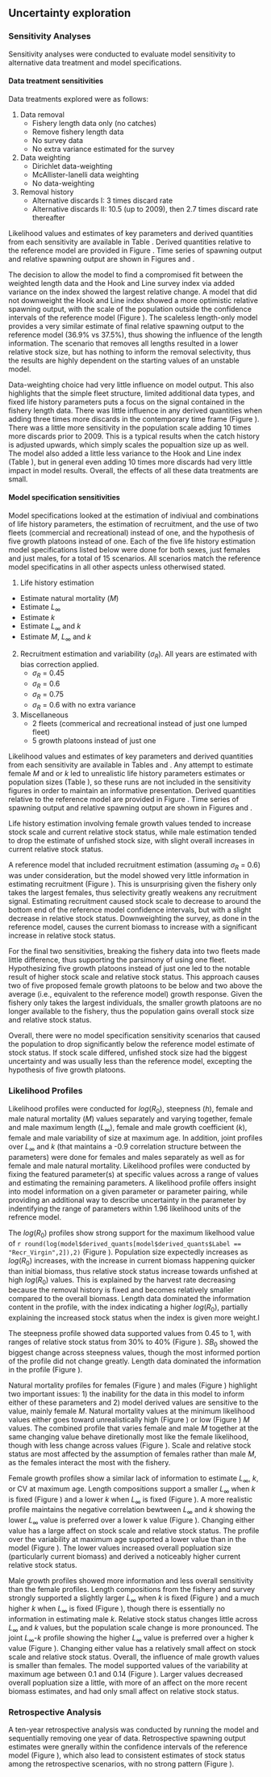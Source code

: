 ## Uncertainty exploration


### Sensitivity Analyses

Sensitivity analyses were conducted to evaluate model sensitivity to alternative data treatment and model specifications.

#### Data treatment sensitivities

Data treatments explored were as follows:

1. Data removal
	+ Fishery length data only (no catches)
  	+ Remove fishery length data
  	+ No survey data
  	+ No extra variance estimated for the survey
2. Data weighting
  	+ Dirichlet data-weighting
  	+ McAllister-Ianelli data weighting
  	+ No data-weighting
3. Removal history
  	+ Alternative discards I: 3 times discard rate 
  	+ Alternative discards II: 10.5 (up to 2009), then 2.7 times discard rate thereafter
  

Likelihood values and estimates of key parameters and derived quantities from each sensitivity are available in Table \ref{tab:data_sensis}. Derived quantities relative to the reference model are provided in Figure \ref{fig:sensi-data-RE}. Time series of spawning output and relative spawning output are shown in Figures \ref{fig:sensi-data-ssb} and \ref{fig:sensi-data-depl}.

The decision to allow the model to find a compromised fit between the weighted length data and the Hook and Line survey index via added variance on the index showed the largest relative change. A model that did not downweight the Hook and Line index showed a more optimistic relative spawning output, with the scale of the population outside the confidence intervals of the reference model (Figure \ref{fig:sensi-data-RE}). The scaleless length-only model provides a very similar estimate of final relative spawning output to the reference model (36.9% vs 37.5%), thus showing the influence of the length information. The scenario that removes all lengths resulted in a lower relative stock size, but has nothing to inform the removal selectivity, thus the results are highly dependent on the starting values of an unstable model.

Data-weighting choice had very little influence on model output. This also highlights that the simple fleet structure, limited additional data types, and fixed life history parameters puts a focus on the signal contained in the fishery length data. There was little influence in any derived quantities when adding three times more discards in the contemporary time frame (Figure \ref{fig:sensi-data-RE}). There was a little more sensitivity in the population scale adding 10 times more discards prior to 2009. This is a typical results when the catch history is adjusted upwards, which simply scales the popualtion size up as well. The model also added a little less variance to the Hook and Line index (Table \ref{tab:data_sensis}), but in general even adding 10 times more discards had very little impact in model results. Overall, the effects of all these data treatments are small.


#### Model specification sensitivities

Model specifications looked at the estimation of indiviual and combinations of life history parameters, the estimation of recruitment, and the use of two fleets (commercial and recreational) instead of one, and the hypothesis of five growth platoons instead of one. Each of the five life history estimation model specifications listed below were done for both sexes, just females and just males, for a total of 15 scenarios. All scenarios match the reference model specificatins in all other aspects unless otherwised stated.

1. Life history estimation
 + Estimate natural mortality ($M$)
  + Estimate $L_{\infty}$
  + Estimate $k$
  + Estimate $L_{\infty}$ and $k$
  + Estimate $M$, $L_{\infty}$ and $k$
  
2. Recruitment estimation and variability ($\sigma_R$). All years are estimated with bias correction applied.
	+ $\sigma_R$ = 0.45
	+ $\sigma_R$ = 0.6
	+ $\sigma_R$ = 0.75
	+ $\sigma_R$ = 0.6 with no extra variance

3. Miscellaneous
	+ 2 fleets (commerical and recreational instead of just one lumped fleet)
	+ 5 growth platoons instead of just one

Likelihood values and estimates of key parameters and derived quantities from each sensitivity are available in Tables \ref{tab:modspec_LH_sensis} and \ref{tab:modspec_RecMisc_sensis}. Any attempt to estimate female $M$ and or $k$ led to unrealistic life history parameters estimates or population sizes (Table \ref{tab:modspec_LH_sensis}), so these runs are not included in the sensitivity figures in order to maintain an informative presentation. Derived quantities relative to the reference model are provided in Figure \ref{fig:sensi-modspec-RE}. Time series of spawning output and relative spawning output are shown in Figures \ref{fig:sensi-modspec-ssb} and \ref{fig:sensi-modspec-depl}.

Life history estimation involving female growth values tended to increase stock scale and current relative stock status, while male estimation tended to drop the estimate of unfished stock size, with slight overall increases in current relative stock status. 

A reference model that included recruitment estimation (assuming $\sigma_R$ = 0.6) was under consideration, but the model showed very little information in estimating recruitment (Figure \ref{fig:rec-mod-var}). This is unsurprising given the fishery only takes the largest females, thus selectivity greatly weakens any recruitment signal. Estimating recruitment caused stock scale to decrease to around the bottom end of the reference model confidence intervals, but with a slight decrease in relative stock status. Downweighting the survey, as done in the reference model, causes the current biomass to increase with a significant increase in relative stock status. 

For the final two sensitivities, breaking the fishery data into two fleets made little difference, thus supporting the parsimony of using one fleet. Hypothesizing five growth platoons instead of just one led to the notable result of higher stock scale and relative stock status. This approach causes two of five proposed female growth platoons to be below and two above the average (i.e., equivalent to the reference model) growth response. Given the fishery only takes the largest individuals, the smaller growth platoons are no longer available to the fishery, thus the population gains overall stock size and relative stock status.

Overall, there were no model specification sensitivity scenarios that caused the population to drop significantly below the reference model estimate of stock status. If stock scale differed, unfished stock size had the biggest uncertainty and was usually less than the reference model, excepting the hypothesis of five growth platoons.


### Likelihood Profiles

Likelihood profiles were conducted for $log(R_0)$, steepness ($h$), female and male natural mortality ($M$) values separately and varying together, female and male maximum length ($L_{\infty}$), female and male growth coefficient ($k$), female and male variability of size at maximum age. In addition, joint profiles over  $L_{\infty}$ and $k$ (that maintains a -0.9 correlation structure between the parameters) were done for females and males separately as well as for female and male natural mortality. Likelihood profiles were conducted by fixing the featured parameter(s) at specific values across a range of values and estimating the remaining parameters. A likelihood profile offers insight into model information on a given parameter or parameter pairing, while providing an additional way to describe uncertainty in the parameter by indentifying the range of parameters within 1.96 likelihood units of the refrence model.

The $log(R_0)$ profiles show strong support for the maximum likelhood value of `r round(log(model$derived_quants[model$derived_quants$Label == "Recr_Virgin",2]),2)` (Figure \ref{fig:r0-profile-combo}). Population size expectedly increases as $log(R_0)$ increases, with the increase in current biomass happening quicker than initial biomass, thus relative stock status increase towards unfished at high $log(R_0)$ values. This is explained by the harvest rate decreasing because the removal history is fixed and becomes relatively smaller compared to the overall biomass. Length data dominated the information content in the profile, with the index indicating a higher $log(R_0)$, partially explaining the increased stock status when the index is given more weight.l

The steepness profile showed data supported values from 0.45 to 1, with ranges of relative stock status from 30% to 40% (Figure \ref{fig:steepness-profile-combo}). $SB_0$ showed the biggest change across steepness values, though the most informed portion of the profile did not change greatly. Length data dominated the information in the profile (Figure \ref{fig:steepness-profile-combo}). 

Natural mortality profiles for females (Figure \ref{fig:M_f-profile-combo}) and males (Figure \ref{fig:M_m-profile-combo}) highlight two important issues: 1) the inability for the data in this model to inform either of these parameters and 2) model derived values are sensitive to the value, mainly female $M$. Natural mortality values at the minimum likelihood values either goes toward unrealistically high (Figure \ref{fig:M_f-profile-combo}) or low (Figure \ref{fig:M_m-profile-combo}) $M$ values. The combined profile that varies female and male $M$ together at the same changing value behave diretionally most like the female likelihood, though with less change across values (Figure \ref{fig:M-multiprofile-combo}). Scale and relative stock status are most affected by the assumption of females rather than male $M$, as the females interact the most with the fishery.

Female growth profiles show a similar lack of information to estimate $L_{\infty}$, $k$, or CV at maximum age. Length compositions support a smaller $L_{\infty}$ when $k$ is fixed (Figure \ref{fig:Linf_F-profile-combo}) and a lower $k$ when $L_{\infty}$ is fixed (Figure \ref{fig:k_f-profile-combo}). A more realistic profile maintains the negative correlation bewtween $L_{\infty}$ and $k$ showing the lower $L_{\infty}$ value is preferred over a lower k value (Figure \ref{fig:Linf_k_f-profile}). Changing either value has a large affect on stock scale and relative stock status. The profile over the variability at maximum age supported a lower value than in the model (Figure \ref{fig:CVold_f-profile-combo}). The lower values increased overall popluation size (particularly current biomass) and derived a noticeably higher current relative stock status.

Male growth profiles showed more information and less overall sensitivity than the female profiles. Length compositions from the fishery and survey strongly supported a slightly larger $L_{\infty}$ when $k$ is fixed (Figure \ref{fig:Linf_M-profile-combo}) and a much higher $k$ when $L_{\infty}$ is fixed (Figure \ref{fig:k_m-profile-combo}), though there is essentially no information in estimating male $k$. Relative stock status changes little across $L_{\infty}$ and $k$ values, but the population scale change is more pronounced. The joint $L_{\infty}$-$k$ profile showing the higher $L_{\infty}$ value is preferred over a higher k value (Figure \ref{fig:Linf_k_m-profile}). Changing either value has a relatively small affect on stock scale and relative stock status. Overall, the influence of male growth values is smaller than females. The model supported values of the variability at maximum age between 0.1 and 0.14 (Figure \ref{fig:CVold_f-profile-combo}). Larger values decreased overall popluation size a little, with more of an affect on the more recent biomass estimates, and had only small affect on relative stock status.


### Retrospective Analysis

A ten-year retrospective analysis was conducted by running the model and sequentially removing one year of data. Retrospective spawning output estimates were gnerally within the confidence intervals of the reference model (Figure \ref{fig:retro-ssb}), which also lead to consistent estimates of stock status among the retrospective scenarios, with no strong pattern (Figure \ref{fig:retro-depl}).

